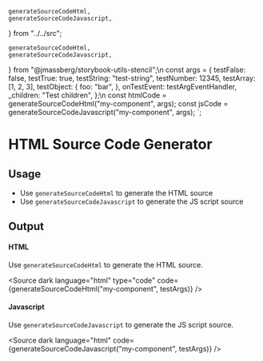     generateSourceCodeHtml,
    generateSourceCodeJavascript,
} from "../../src";

    generateSourceCodeHtml,
    generateSourceCodeJavascript,
} from "@jmassberg/storybook-utils-stencil";\n
const args = {
    testFalse: false,
    testTrue: true,
    testString: "test-string",
    testNumber: 12345,
    testArray: [1, 2, 3],
    testObject: {
        foo: "bar",
    },
    onTestEvent: testArgEventHandler,
    _children: "Test children",
};\n
const htmlCode = generateSourceCodeHtml("my-component", args);
const jsCode = generateSourceCodeJavascript("my-component", args);
`;

<Meta title="Code Generators/HTML" />

# HTML Source Code Generator

## Usage

-   Use `generateSourceCodeHtml` to generate the HTML source
-   Use `generateSourceCodeJavascript` to generate the JS script source

<Source code={usageExample} />

## Output

#### HTML

Use `generateSourceCodeHtml` to generate the HTML source.

<Source
    dark
    language="html"
    type="code"
    code={generateSourceCodeHtml("my-component", testArgs)}
/>

#### Javascript

Use `generateSourceCodeJavascript` to generate the JS script source.

<Source
    dark
    language="html"
    code={generateSourceCodeJavascript("my-component", testArgs)}
/>
